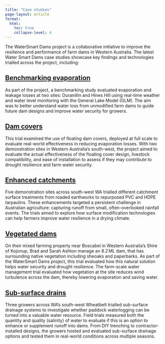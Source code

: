 ```yaml
---
title: "Case studies"
page-layout: article
format:
  html:
    toc: true
    collapse-level: 4
---
```


The WaterSmart Dams project is a collaborative initiative to improve the resilience and performance of farm dams in Western Australia. The latest Water Smart Dams case studies showcase key findings and technologies trialled across the project, including:

## <a href="https://github.com/Water-Evaluation-Platform/wep-docs/raw/main/pdfs/Benchmarking evaporation.pdf" target="_blank">Benchmarking evaporation</a>

As part of the project, a benchmarking study evaluated evaporation and leakage losses at two sites: Duranillin and Hines Hill using real-time weather and water level monitoring with the General Lake Model (GLM). The aim was to better understand water loss from unmodified farm dams to guide future dam designs and improve water security for growers.

## <a href="https://github.com/Water-Evaluation-Platform/wep-docs/raw/main/pdfs/Dam covers.pdf" target="_blank">Dam covers</a>

This trial examined the use of floating dam covers, deployed at full scale to evaluate real-world effectiveness in reducing evaporation losses. With two demonstration sites in Western Australia’s south-west, the project aimed to evaluate the actual effectiveness of the floating cover design, livestock compatibility, and ease of installation to assess if they may contribute to drought resilience and farm water security.

## <a href="https://github.com/Water-Evaluation-Platform/wep-docs/raw/main/pdfs/Enhanced catchments.pdf" target="_blank">Enhanced catchments</a>

Five demonstration sites across south-west WA trialled different catchment surface treatments from roaded earthworks to repurposed PVC and HDPE tarpaulins. These enhancements targeted a persistent challenge in Australian agriculture: capturing runoff from small, often-overlooked rainfall events. The trials aimed to explore how surface modification technologies can help farmers improve water resilience in a drying climate.

## <a href="https://github.com/Water-Evaluation-Platform/wep-docs/raw/main/pdfs/Vegetated Dam.pdf" target="_blank">Vegetated dams</a>

On their mixed farming property near Boscabel in Western Australia's Shire of Kojonup, Brad and Sarah Ashton manage an 8.2 ML dam, that has surrounding native vegetation including sheoaks and paperbarks. As part of the WaterSmart Dams project, this trial evaluated how this natural solution helps water security and drought resilience. The farm-scale water management trial evaluated how vegetation at the site reduces wind turbulence across the dam, thereby lowering evaporation and saving water.

## <a href="https://github.com/Water-Evaluation-Platform/wep-docs/raw/main/pdfs/Sub-surface drain.pdf" target="_blank">Sub-surface drains</a>

Three growers across WA’s south-west Wheatbelt trialled sub-surface drainage systems to investigate whether paddock waterlogging can be turned into a valuable water resource. Field trials measured both the quantity and quality (salinity) of water to evaluate if this is an option to enhance or supplement runoff into dams. From DIY trenching to contractor-installed designs, the growers hosted and evaluated sub-surface drainage options and tested them in real-world conditions across multiple seasons.